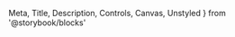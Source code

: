   Meta,
  Title,
  Description,
  Controls,
  Canvas,
  Unstyled
} from '@storybook/blocks'




<Meta of={NavItemStories} />

<Title />

<Description of={NavItem} />

A navigation item component, typically used in sidebars or navigation menus. Supports default, hover, and selected states, as well as optional left and right icons.

## Usage

The `NavItem` component displays a navigation link with options for left and right icons and different states (default, hover, selected).

<Canvas of={NavItemStories.Default} />

## Props

<Controls />

## States

### Default

<Canvas of={NavItemStories.Default} />

### Selected

<Canvas of={NavItemStories.Selected} />

## Variations

### With Left Icon

<Canvas of={NavItemStories.WithLeftIcon} />

### With Right Icon

<Canvas of={NavItemStories.WithRightIcon} />

### With Both Icons

<Canvas of={NavItemStories.WithBothIcons} />

## Styling

The `NavItem` component uses the following foundational styles:

- **Color:** Text and icon colors change based on the state (default, hover, selected).
- **Spacing:** Uses `s` and `m` spacing values for padding and gaps.
- **Corner Radius:** Uses `m` corner radius for the rounded corners.
- **Background Color:** Changes based on the state:
  - Default: transparent
  - Hover: `surface2` (unless selected)
  - Selected: `s400`
- **Border:** A border appears on hover with `border.default` color.
- **Typography:** Uses `title` variant with `l` size and `weak` strength.
- **Transitions:** Smooth background-color transition with `0.18s ease-in-out`.

## Themes

<Unstyled>
  <Flex gap='m' wrap='wrap'>
    <ThemeProvider theme='day'>
      <NavItem leftIcon={IconFeed}>Label</NavItem>
    </ThemeProvider>
    <ThemeProvider theme='dark'>
      <NavItem leftIcon={IconFeed}>Label</NavItem>
    </ThemeProvider>
    <ThemeProvider theme='matrix'>
      <NavItem leftIcon={IconFeed}>Label</NavItem>
    </ThemeProvider>
  </Flex>
</Unstyled>

## Related Foundations

<RelatedFoundations
  foundationNames={['Color', 'Spacing', 'CornerRadius', 'Typography', 'Motion']}
/>
